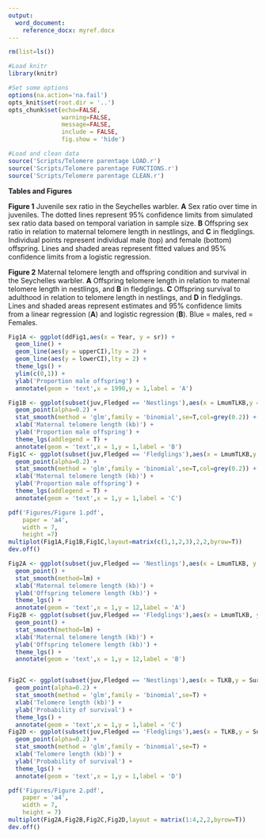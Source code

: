 ```yaml
---
output:
  word_document:
    reference_docx: myref.docx
---
```


```r

rm(list=ls())

#Load knitr
library(knitr)

#Set some options
options(na.action='na.fail')
opts_knit$set(root.dir = '..')
opts_chunk$set(echo=FALSE,
               warning=FALSE,
               message=FALSE,
               include = FALSE,
               fig.show = 'hide')

```

```r

#Load and clean data
source('Scripts/Telomere parentage LOAD.r')
source('Scripts/Telomere parentage FUNCTIONS.r')
source('Scripts/Telomere parentage CLEAN.r')


```


**Tables and Figures**

**Figure 1** Juvenile sex ratio in the Seychelles warbler. **A** Sex ratio over time in juveniles. The dotted lines represent 95% confidence limits from simulated sex ratio data based on temporal variation in sample size. **B** Offspring sex ratio in relation to maternal telomere length in nestlings, and **C** in fledglings. Individual points represent individual male (top) and female (bottom) offspring. Lines and shaded areas represent fitted values and 95% confidence limits from a logistic regression.



**Figure 2** Maternal telomere length and offspring condition and survival in the Seychelles warbler.  **A** Offspring telomere length in relation to maternal telomere length in nestlings, and **B** in fledglings. **C** Offspring survival to adulthood in relation to telomere length in nestlings, and **D** in fledglings. Lines and shaded areas represent estimates and 95% confidence limits from a linear regression (**A**) and logistic regression (**B**). Blue = males, red = Females.



```r

Fig1A <- ggplot(ddFig1,aes(x = Year, y = sr)) +
  geom_line() +
  geom_line(aes(y = upperCI),lty = 2) +
  geom_line(aes(y = lowerCI),lty = 2) +
  theme_lgs() +
  ylim(c(0,1)) +
  ylab('Proportion male offspring') +  
  annotate(geom = 'text',x = 1990,y = 1,label = 'A')

Fig1B <- ggplot(subset(juv,Fledged == 'Nestlings'),aes(x = LmumTLKB,y = SexEstimate)) +
  geom_point(alpha=0.2) +
  stat_smooth(method = 'glm',family = 'binomial',se=T,col=grey(0.2)) +
  xlab('Maternal telomere length (kb)') +
  ylab('Proportion male offspring') +
  theme_lgs(addlegend = T) +
  annotate(geom = 'text',x = 1,y = 1,label = 'B')
Fig1C <- ggplot(subset(juv,Fledged == 'Fledglings'),aes(x = LmumTLKB,y = SexEstimate)) +
  geom_point(alpha=0.2) +
  stat_smooth(method = 'glm',family = 'binomial',se=T,col=grey(0.2)) +
  xlab('Maternal telomere length (kb)') +
  ylab('Proportion male offspring') +
  theme_lgs(addlegend = T) +
  annotate(geom = 'text',x = 1,y = 1,label = 'C')

pdf('Figures/Figure 1.pdf',
    paper = 'a4',
    width = 7,
    height =7)
multiplot(Fig1A,Fig1B,Fig1C,layout=matrix(c(1,1,2,3),2,2,byrow=T))
dev.off()

```




```r


Fig2A <- ggplot(subset(juv,Fledged == 'Nestlings'),aes(x = LmumTLKB, y = TLKB,col = Sex, fill = Sex)) +
  geom_point() +
  stat_smooth(method=lm) +
  xlab('Maternal telomere length (kb)') +
  ylab('Offspring telomere length (kb)') +
  theme_lgs() +
  annotate(geom = 'text',x = 1,y = 12,label = 'A')
Fig2B <- ggplot(subset(juv,Fledged == 'Fledglings'),aes(x = LmumTLKB, y = TLKB,col = Sex, fill = Sex)) +
  geom_point() +
  stat_smooth(method=lm) +
  xlab('Maternal telomere length (kb)') +
  ylab('Offspring telomere length (kb)') +
  theme_lgs() +
  annotate(geom = 'text',x = 1,y = 12,label = 'B')


Fig2C <- ggplot(subset(juv,Fledged == 'Nestlings'),aes(x = TLKB,y = SurvivedNext,col = Sex,fill=Sex)) +
  geom_point(alpha=0.2) +
  stat_smooth(method = 'glm',family = 'binomial',se=T) +
  xlab('Telomere length (kb)') +
  ylab('Probability of survival') +
  theme_lgs() +
  annotate(geom = 'text',x = 1,y = 1,label = 'C')
Fig2D <- ggplot(subset(juv,Fledged == 'Fledglings'),aes(x = TLKB,y = SurvivedNext,col = Sex,fill=Sex)) +
  geom_point(alpha=0.2) +
  stat_smooth(method = 'glm',family = 'binomial',se=T) +
  xlab('Telomere length (kb)') +
  ylab('Probability of survival') +
  theme_lgs() +
  annotate(geom = 'text',x = 1,y = 1,label = 'D')

pdf('Figures/Figure 2.pdf',
    paper = 'a4',
    width = 7,
    height = 7)
multiplot(Fig2A,Fig2B,Fig2C,Fig2D,layout = matrix(1:4,2,2,byrow=T))
dev.off()
```
